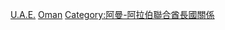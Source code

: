 [[Category:阿曼邊界|U.A.E.]]
[[Category:阿拉伯聯合酋長國邊界|Oman]]
[[Category:阿曼-阿拉伯聯合酋長國關係|Category:阿曼-阿拉伯聯合酋長國關係]]